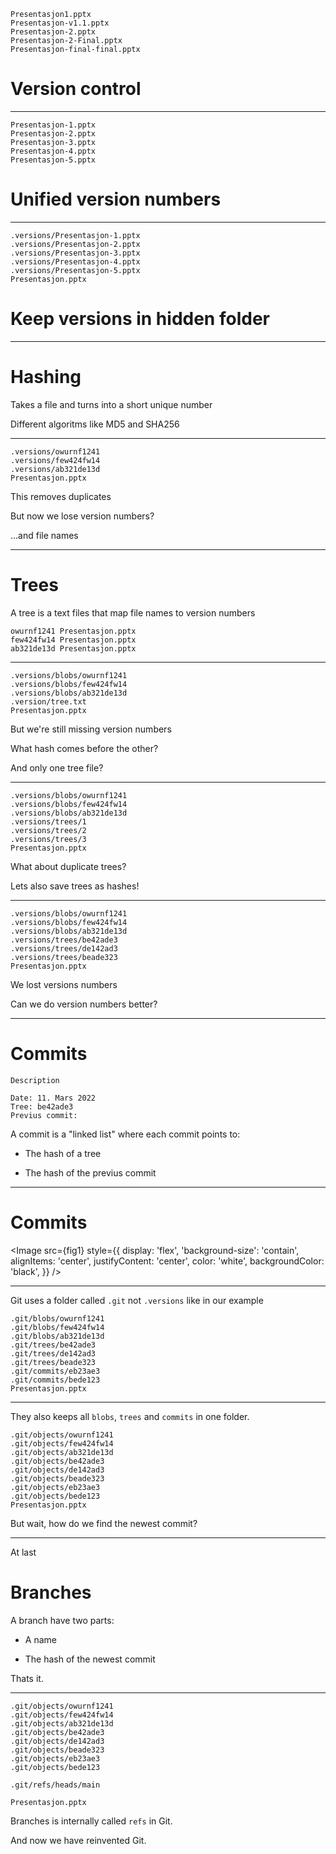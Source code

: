 
```
Presentasjon1.pptx
Presentasjon-v1.1.pptx
Presentasjon-2.pptx
Presentasjon-2-Final.pptx
Presentasjon-final-final.pptx
```

<Steps>

# Version control

</Steps>

---

```
Presentasjon-1.pptx
Presentasjon-2.pptx
Presentasjon-3.pptx
Presentasjon-4.pptx
Presentasjon-5.pptx
```

<Steps>

# Unified version numbers

</Steps>


---


```
.versions/Presentasjon-1.pptx
.versions/Presentasjon-2.pptx
.versions/Presentasjon-3.pptx
.versions/Presentasjon-4.pptx
.versions/Presentasjon-5.pptx
Presentasjon.pptx
```

<Steps>

# Keep versions in hidden folder

</Steps>


---

<Steps>

# Hashing

Takes a file and turns into a short unique number

Different algoritms like MD5 and SHA256

</Steps>

---

```
.versions/owurnf1241
.versions/few424fw14
.versions/ab321de13d
Presentasjon.pptx
```

<Steps>

This removes duplicates

But now we lose version numbers?

...and file names

</Steps>

---

<Steps>

# Trees

A tree is a text files that map file names to version numbers

```
owurnf1241 Presentasjon.pptx
few424fw14 Presentasjon.pptx
ab321de13d Presentasjon.pptx
```

</Steps>

---


```
.versions/blobs/owurnf1241
.versions/blobs/few424fw14
.versions/blobs/ab321de13d
.version/tree.txt
Presentasjon.pptx
```

<Steps>

But we're still missing version numbers

What hash comes before the other?

And only one tree file?

</Steps>

---


```
.versions/blobs/owurnf1241
.versions/blobs/few424fw14
.versions/blobs/ab321de13d
.versions/trees/1
.versions/trees/2
.versions/trees/3
Presentasjon.pptx
```

<Steps>

What about duplicate trees?

Lets also save trees as hashes!

</Steps>

---

```
.versions/blobs/owurnf1241
.versions/blobs/few424fw14
.versions/blobs/ab321de13d
.versions/trees/be42ade3
.versions/trees/de142ad3
.versions/trees/beade323
Presentasjon.pptx
```

<Steps>

We lost versions numbers

Can we do version numbers better?

</Steps>

---

# Commits

```
Description

Date: 11. Mars 2022
Tree: be42ade3
Previus commit:
```


<Steps>

A commit is a "linked list" where each commit points to:

- The hash of a tree

- The hash of the previus commit

</Steps>

---

# Commits

<Image src={fig1} style={{
	display: 'flex',
	'background-size': 'contain',
	alignItems: 'center',
	justifyContent: 'center',
	color: 'white',
	backgroundColor: 'black',
	}} />

---

Git uses a folder called `.git` not `.versions` like in our example


```
.git/blobs/owurnf1241
.git/blobs/few424fw14
.git/blobs/ab321de13d
.git/trees/be42ade3
.git/trees/de142ad3
.git/trees/beade323
.git/commits/eb23ae3
.git/commits/bede123
Presentasjon.pptx
```

---

They also keeps all `blobs`, `trees` and `commits` in one folder.


```
.git/objects/owurnf1241
.git/objects/few424fw14
.git/objects/ab321de13d
.git/objects/be42ade3
.git/objects/de142ad3
.git/objects/beade323
.git/objects/eb23ae3
.git/objects/bede123
Presentasjon.pptx
```

<Steps>

But wait, how do we find the newest commit?

</Steps>

---

At last

# Branches

<Steps>

A branch have two parts:

- A name

- The hash of the newest commit

Thats it.

</Steps>

---


```
.git/objects/owurnf1241
.git/objects/few424fw14
.git/objects/ab321de13d
.git/objects/be42ade3
.git/objects/de142ad3
.git/objects/beade323
.git/objects/eb23ae3
.git/objects/bede123

.git/refs/heads/main

Presentasjon.pptx
```

<Steps>

Branches is internally called `refs` in Git.

And now we have reinvented Git.

</Steps>
